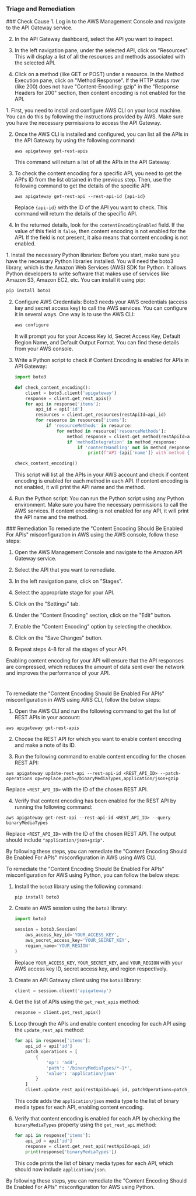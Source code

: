 
### Triage and Remediation
<Tabs>

<Tab title='Cause'>
### Check Cause
<AccordionGroup>
<Accordion title='Using Console' defaultOpen='true'>
1. Log in to the AWS Management Console and navigate to the API Gateway service.

2. In the API Gateway dashboard, select the API you want to inspect.

3. In the left navigation pane, under the selected API, click on "Resources". This will display a list of all the resources and methods associated with the selected API.

4. Click on a method (like GET or POST) under a resource. In the Method Execution pane, click on "Method Response". If the HTTP status row (like 200) does not have "Content-Encoding: gzip" in the "Response Headers for 200" section, then content encoding is not enabled for the API.
</Accordion>

<Accordion title='Using CLI'>
1. First, you need to install and configure AWS CLI on your local machine. You can do this by following the instructions provided by AWS. Make sure you have the necessary permissions to access the API Gateway.

2. Once the AWS CLI is installed and configured, you can list all the APIs in the API Gateway by using the following command:

   ```
   aws apigateway get-rest-apis
   ```

   This command will return a list of all the APIs in the API Gateway.

3. To check the content encoding for a specific API, you need to get the API's ID from the list obtained in the previous step. Then, use the following command to get the details of the specific API:

   ```
   aws apigateway get-rest-api --rest-api-id {api-id}
   ```

   Replace `{api-id}` with the ID of the API you want to check. This command will return the details of the specific API.

4. In the returned details, look for the `contentEncodingEnabled` field. If the value of this field is `false`, then content encoding is not enabled for the API. If the field is not present, it also means that content encoding is not enabled.
</Accordion>

<Accordion title='Using Python'>
1. Install the necessary Python libraries: Before you start, make sure you have the necessary Python libraries installed. You will need the boto3 library, which is the Amazon Web Services (AWS) SDK for Python. It allows Python developers to write software that makes use of services like Amazon S3, Amazon EC2, etc. You can install it using pip:

   ```python
   pip install boto3
   ```

2. Configure AWS Credentials: Boto3 needs your AWS credentials (access key and secret access key) to call the AWS services. You can configure it in several ways. One way is to use the AWS CLI:

   ```bash
   aws configure
   ```

   It will prompt you for your Access Key Id, Secret Access Key, Default Region Name, and Default Output Format. You can find these details from your AWS console.

3. Write a Python script to check if Content Encoding is enabled for APIs in API Gateway:

   ```python
   import boto3

   def check_content_encoding():
       client = boto3.client('apigateway')
       response = client.get_rest_apis()
       for api in response['items']:
           api_id = api['id']
           resources = client.get_resources(restApiId=api_id)
           for resource in resources['items']:
               if 'resourceMethods' in resource:
                   for method in resource['resourceMethods']:
                       method_response = client.get_method(restApiId=api_id, resourceId=resource['id'], httpMethod=method)
                       if 'methodIntegration' in method_response:
                           if 'contentHandling' not in method_response['methodIntegration'] or method_response['methodIntegration']['contentHandling'] != 'CONVERT_TO_BINARY':
                               print(f"API {api['name']} with method {method} does not have content encoding enabled")

   check_content_encoding()
   ```

   This script will list all the APIs in your AWS account and check if content encoding is enabled for each method in each API. If content encoding is not enabled, it will print the API name and the method.

4. Run the Python script: You can run the Python script using any Python environment. Make sure you have the necessary permissions to call the AWS services. If content encoding is not enabled for any API, it will print the API name and the method.
</Accordion>

</AccordionGroup>
</Tab>
<Tab title='Remediation'>
### Remediation

<AccordionGroup>
<Accordion title='Using Console' defaultOpen='true'>
To remediate the "Content Encoding Should Be Enabled For APIs" misconfiguration in AWS using the AWS console, follow these steps:

1. Open the AWS Management Console and navigate to the Amazon API Gateway service.

2. Select the API that you want to remediate.

3. In the left navigation pane, click on "Stages".

4. Select the appropriate stage for your API.

5. Click on the "Settings" tab.

6. Under the "Content Encoding" section, click on the "Edit" button.

7. Enable the "Content Encoding" option by selecting the checkbox.

8. Click on the "Save Changes" button.

9. Repeat steps 4-8 for all the stages of your API.

Enabling content encoding for your API will ensure that the API responses are compressed, which reduces the amount of data sent over the network and improves the performance of your API.

#
</Accordion>

<Accordion title='Using CLI'>
To remediate the "Content Encoding Should Be Enabled For APIs" misconfiguration in AWS using AWS CLI, follow the below steps:

1. Open the AWS CLI and run the following command to get the list of REST APIs in your account:
```
aws apigateway get-rest-apis
```

2. Choose the REST API for which you want to enable content encoding and make a note of its ID.

3. Run the following command to enable content encoding for the chosen REST API:
```
aws apigateway update-rest-api --rest-api-id <REST_API_ID> --patch-operations op=replace,path=/binaryMediaTypes,application/json+gzip
```
Replace `<REST_API_ID>` with the ID of the chosen REST API.

4. Verify that content encoding has been enabled for the REST API by running the following command:
```
aws apigateway get-rest-api --rest-api-id <REST_API_ID> --query binaryMediaTypes
```
Replace `<REST_API_ID>` with the ID of the chosen REST API. The output should include `"application/json+gzip"`.

By following these steps, you can remediate the "Content Encoding Should Be Enabled For APIs" misconfiguration in AWS using AWS CLI.
</Accordion>

<Accordion title='Using Python'>
To remediate the "Content Encoding Should Be Enabled For APIs" misconfiguration for AWS using Python, you can follow the below steps:

1. Install the `boto3` library using the following command:

   ```
   pip install boto3
   ```

2. Create an AWS session using the `boto3` library:

   ```python
   import boto3

   session = boto3.Session(
       aws_access_key_id='YOUR_ACCESS_KEY',
       aws_secret_access_key='YOUR_SECRET_KEY',
       region_name='YOUR_REGION'
   )
   ```

   Replace `YOUR_ACCESS_KEY`, `YOUR_SECRET_KEY`, and `YOUR_REGION` with your AWS access key ID, secret access key, and region respectively.

3. Create an API Gateway client using the `boto3` library:

   ```python
   client = session.client('apigateway')
   ```

4. Get the list of APIs using the `get_rest_apis` method:

   ```python
   response = client.get_rest_apis()
   ```

5. Loop through the APIs and enable content encoding for each API using the `update_rest_api` method:

   ```python
   for api in response['items']:
       api_id = api['id']
       patch_operations = [
           {
               'op': 'add',
               'path': '/binaryMediaTypes/*~1*',
               'value': 'application/json'
           }
       ]
       client.update_rest_api(restApiId=api_id, patchOperations=patch_operations)
   ```

   This code adds the `application/json` media type to the list of binary media types for each API, enabling content encoding.

6. Verify that content encoding is enabled for each API by checking the `binaryMediaTypes` property using the `get_rest_api` method:

   ```python
   for api in response['items']:
       api_id = api['id']
       response = client.get_rest_api(restApiId=api_id)
       print(response['binaryMediaTypes'])
   ```

   This code prints the list of binary media types for each API, which should now include `application/json`.

By following these steps, you can remediate the "Content Encoding Should Be Enabled For APIs" misconfiguration for AWS using Python.
</Accordion>

</AccordionGroup>
</Tab>
</Tabs>
